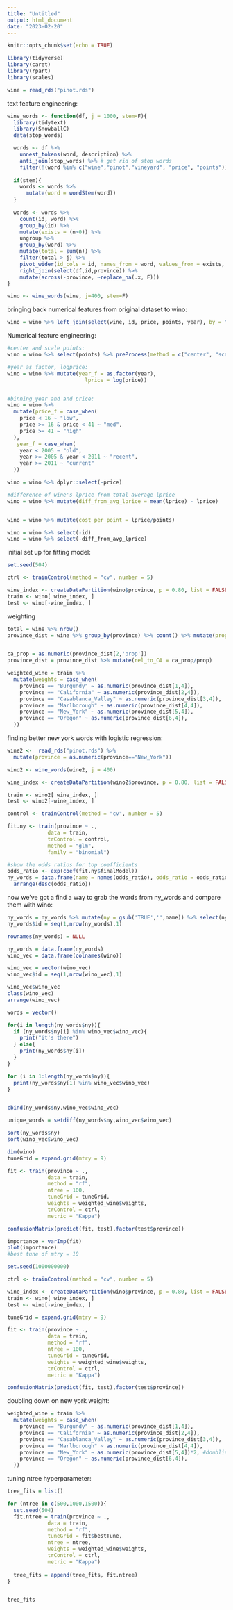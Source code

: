 ```yaml
---
title: "Untitled"
output: html_document
date: "2023-02-20"
---
```


```r
knitr::opts_chunk$set(echo = TRUE)
```

```r
library(tidyverse)
library(caret)
library(rpart)
library(scales)

wine = read_rds("pinot.rds")
```

text feature engineering: 
```r
wine_words <- function(df, j = 1000, stem=F){ 
  library(tidytext)
  library(SnowballC)
  data(stop_words)

  words <- df %>%
    unnest_tokens(word, description) %>%
    anti_join(stop_words) %>% # get rid of stop words
    filter(!(word %in% c("wine","pinot","vineyard", "price", "points")))
  
  if(stem){
    words <- words %>% 
      mutate(word = wordStem(word))
  }
  
  words <- words %>% 
    count(id, word) %>% 
    group_by(id) %>% 
    mutate(exists = (n>0)) %>% 
    ungroup %>% 
    group_by(word) %>% 
    mutate(total = sum(n)) %>% 
    filter(total > j) %>% 
    pivot_wider(id_cols = id, names_from = word, values_from = exists, values_fill = list(exists=0)) %>% 
    right_join(select(df,id,province)) %>% 
    mutate(across(-province, ~replace_na(.x, F)))
}

wino <- wine_words(wine, j=400, stem=F)

```

bringing back numerical features from original dataset to wino: 
```r
wino = wino %>% left_join(select(wine, id, price, points, year), by = "id")
```

Numerical feature engineering: 
```r
#center and scale points: 
wino = wino %>% select(points) %>% preProcess(method = c("center", "scale")) %>% predict(wino)

#year as factor, logprice: 
wino = wino %>% mutate(year_f = as.factor(year), 
                         lprice = log(price))


#binning year and and price: 
wino = wino %>% 
  mutate(price_f = case_when(
    price < 16 ~ "low",
    price >= 16 & price < 41 ~ "med",
    price >= 41 ~ "high"
  ), 
   year_f = case_when(
    year < 2005 ~ "old",
    year >= 2005 & year < 2011 ~ "recent",
    year >= 2011 ~ "current"
  ))

wino = wino %>% dplyr::select(-price)

#difference of wine's lprice from total average lprice
wino = wino %>% mutate(diff_from_avg_lprice = mean(lprice) - lprice)


wino = wino %>% mutate(cost_per_point = lprice/points) 

wino = wino %>% select(-id)
wino = wino %>% select(-diff_from_avg_lprice)

```

initial set up for fitting model: 
```r
set.seed(504) 

ctrl <- trainControl(method = "cv", number = 5)

wine_index <- createDataPartition(wino$province, p = 0.80, list = FALSE)
train <- wino[ wine_index, ]
test <- wino[-wine_index, ]
```


weighting
```r
total = wine %>% nrow()
province_dist = wine %>% group_by(province) %>% count() %>% mutate(prop = n/total) 


ca_prop = as.numeric(province_dist[2,'prop'])
province_dist = province_dist %>% mutate(rel_to_CA = ca_prop/prop)

weighted_wine = train %>% 
  mutate(weights = case_when(
    province == "Burgundy" ~ as.numeric(province_dist[1,4]),
    province == "California" ~ as.numeric(province_dist[2,4]),
    province == "Casablanca_Valley" ~ as.numeric(province_dist[3,4]),
    province == "Marlborough" ~ as.numeric(province_dist[4,4]),
    province == "New_York" ~ as.numeric(province_dist[5,4]),
    province == "Oregon" ~ as.numeric(province_dist[6,4]),
  ))
```

finding better new york words with logistic regression: 
```r
wine2 <-  read_rds("pinot.rds") %>% 
  mutate(province = as.numeric(province=="New_York")) 

wino2 <- wine_words(wine2, j = 400)

wine_index <- createDataPartition(wino2$province, p = 0.80, list = FALSE)

train <- wino2[ wine_index, ]
test <- wino2[-wine_index, ]

control <- trainControl(method = "cv", number = 5)

fit.ny <- train(province ~ .,
             data = train, 
             trControl = control,
             method = "glm",
             family = "binomial")

#show the odds ratios for top coefficients
odds_ratio <- exp(coef(fit.ny$finalModel))
ny_words = data.frame(name = names(odds_ratio), odds_ratio = odds_ratio) %>%  
  arrange(desc(odds_ratio))


```

now we've got a find a way to grab the words from ny_words and compare them with wino: 

```r
ny_words = ny_words %>% mutate(ny = gsub('TRUE','',name)) %>% select(ny)
ny_words$id = seq(1,nrow(ny_words),1)

rownames(ny_words) = NULL

ny_words = data.frame(ny_words)
wino_vec = data.frame(colnames(wino))

wino_vec = vector(wino_vec)
wino_vec$id = seq(1,nrow(wino_vec),1)

wino_vec$wino_vec
class(wino_vec)
arrange(wino_vec)

words = vector()

for(i in length(ny_words$ny)){
  if (ny_words$ny[i] %in% wino_vec$wino_vec){
    print("it's there")
  } else{
    print(ny_words$ny[i])
  }
}

for (i in 1:length(ny_words$ny)){
  print(ny_words$ny[1] %in% wino_vec$wino_vec)
}


cbind(ny_words$ny,wino_vec$wino_vec)

unique_words = setdiff(ny_words$ny,wino_vec$wino_vec)

sort(ny_words$ny)
sort(wino_vec$wino_vec)
```


```r
dim(wino)
tuneGrid = expand.grid(mtry = 9)

fit <- train(province ~ .,
             data = train, 
             method = "rf",
             ntree = 100, 
             tuneGrid = tuneGrid,
             weights = weighted_wine$weights,
             trControl = ctrl,
             metric = "Kappa")

confusionMatrix(predict(fit, test),factor(test$province))

importance = varImp(fit)
plot(importance)
#best tune of mtry = 10
```

```r
set.seed(1000000000)

ctrl <- trainControl(method = "cv", number = 5)

wine_index <- createDataPartition(wino$province, p = 0.80, list = FALSE)
train <- wino[ wine_index, ]
test <- wino[-wine_index, ]

tuneGrid = expand.grid(mtry = 9)

fit <- train(province ~ .,
             data = train, 
             method = "rf",
             ntree = 100, 
             tuneGrid = tuneGrid,
             weights = weighted_wine$weights,
             trControl = ctrl,
             metric = "Kappa")

confusionMatrix(predict(fit, test),factor(test$province))


```







doubling down on new york weight: 
```r

weighted_wine = train %>% 
  mutate(weights = case_when(
    province == "Burgundy" ~ as.numeric(province_dist[1,4]),
    province == "California" ~ as.numeric(province_dist[2,4]),
    province == "Casablanca_Valley" ~ as.numeric(province_dist[3,4]),
    province == "Marlborough" ~ as.numeric(province_dist[4,4]),
    province == "New_York" ~ as.numeric(province_dist[5,4])*2, #doubling new york weight
    province == "Oregon" ~ as.numeric(province_dist[6,4]),
  ))

```

tuning ntree hyperparameter: 

```r


tree_fits = list()

for (ntree in c(500,1000,1500)){
  set.seed(504)
  fit.ntree = train(province ~ .,
             data = train, 
             method = "rf",
             tuneGrid = fit$bestTune,
             ntree = ntree,
             weights = weighted_wine$weights,
             trControl = ctrl,
             metric = "Kappa")
  
  tree_fits = append(tree_fits, fit.ntree) 
}


tree_fits

```

